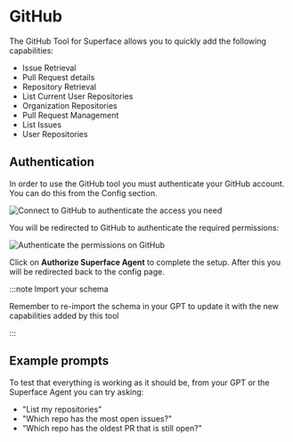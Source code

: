 # GitHub

The GitHub Tool for Superface allows you to quickly add the following capabilities:

- Issue Retrieval
- Pull Request details
- Repository Retrieval
- List Current User Repositories
- Organization Repositories
- Pull Request Management
- List Issues
- User Repositories

## Authentication

In order to use the GitHub tool you must authenticate your GitHub account. You can do this from the Config section.

![Connect to GitHub to authenticate the access you need](/img/tools/tools-github-connect.png)

You will be redirected to GitHub to authenticate the required permissions:

![Authenticate the permissions on GitHub](/img/tools/tools-github-auth.png)

Click on **Authorize Superface Agent** to complete the setup. After this you will be redirected back to the config page.

:::note Import your schema

Remember to re-import the schema in your GPT to update it with the new capabilities added by this tool

:::

## Example prompts

To test that everything is working as it should be, from your GPT or the Superface Agent you can try asking:

- "List my repositories"
- "Which repo has the most open issues?"
- "Which repo has the oldest PR that is still open?"
